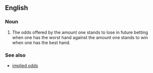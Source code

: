 ==English==

===Noun===
{{en-noun|-|head=[[reverse]] [[implied odds]]}}

# {{poker}} The odds offered by the amount one stands to lose in future betting when one has the worst hand against the amount one stands to win when one has the best hand.

===See also===
*[[implied odds]]